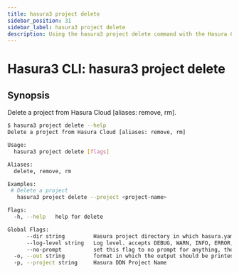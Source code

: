 ```yaml
---
title: hasura3 project delete
sidebar_position: 31
sidebar_label: hasura3 project delete
description: Using the hasura3 project delete command with the Hasura CLI
---
```


# Hasura3 CLI: hasura3 project delete 

## Synopsis
Delete a project from Hasura Cloud [aliases: remove, rm].

```bash
$ hasura3 project delete --help
Delete a project from Hasura Cloud [aliases: remove, rm]

Usage:
  hasura3 project delete [flags]

Aliases:
  delete, remove, rm

Examples:
 # Delete a project
   hasura3 project delete --project <project-name>

Flags:
  -h, --help   help for delete

Global Flags:
      --dir string         Hasura project directory in which hasura.yaml is present (default ".")
      --log-level string   Log level. accepts DEBUG, WARN, INFO, ERROR, FATAL (default "INFO")
      --no-prompt          set this flag to no prompt for anything, the command fails if any input is missing
  -o, --out string         format in which the output should be printed, accepts table, json and yaml (default "table")
  -p, --project string     Hasura DDN Project Name
```

